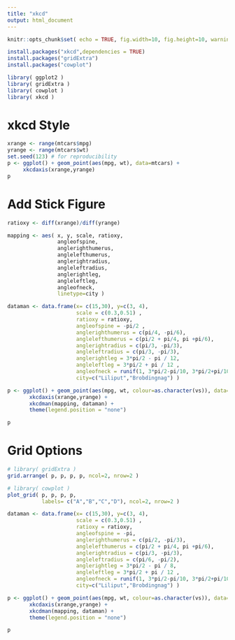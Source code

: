 ```yaml
---
title: "xkcd"
output: html_document
---
```


```r
knitr::opts_chunk$set( echo = TRUE, fig.width=10, fig.height=10, warning=F, message=F )
```


```r
install.packages("xkcd",dependencies = TRUE)
install.packages("gridExtra")
install.packages("cowplot")
```


```r
library( ggplot2 )
library( gridExtra )
library( cowplot )
library( xkcd )
```


# xkcd Style

```r
xrange <- range(mtcars$mpg)
yrange <- range(mtcars$wt)
set.seed(123) # for reproducibility
p <- ggplot() + geom_point(aes(mpg, wt), data=mtcars) +
     xkcdaxis(xrange,yrange)
p
```


# Add Stick Figure

```r
ratioxy <- diff(xrange)/diff(yrange)

mapping <- aes( x, y, scale, ratioxy, 
                angleofspine, 
                anglerighthumerus, 
                anglelefthumerus,
                anglerightradius, 
                angleleftradius,
                anglerightleg, 
                angleleftleg, 
                angleofneck,
                linetype=city )

dataman <- data.frame(x= c(15,30), y=c(3, 4), 
                      scale = c(0.3,0.51) ,
                      ratioxy = ratioxy,
                      angleofspine = -pi/2 ,
                      anglerighthumerus = c(pi/4, -pi/6),
                      anglelefthumerus = c(pi/2 + pi/4, pi +pi/6),
                      anglerightradius = c(pi/3, -pi/3),
                      angleleftradius = c(pi/3, -pi/3),
                      anglerightleg = 3*pi/2 - pi / 12,
                      angleleftleg = 3*pi/2 + pi / 12 ,
                      angleofneck = runif(1, 3*pi/2-pi/10, 3*pi/2+pi/10),
                      city=c("Liliput","Brobdingnag") )

p <- ggplot() + geom_point(aes(mpg, wt, colour=as.character(vs)), data=mtcars) +
       xkcdaxis(xrange,yrange) +
       xkcdman(mapping, dataman) +
       theme(legend.position = "none") 

p
```




# Grid Options

```r
# library( gridExtra )
grid.arrange( p, p, p, p, ncol=2, nrow=2 )

# library( cowplot )
plot_grid( p, p, p, p, 
           labels= c("A","B","C","D"), ncol=2, nrow=2 )
```



```r
dataman <- data.frame(x= c(15,30), y=c(3, 4), 
                      scale = c(0.3,0.51) ,
                      ratioxy = ratioxy,
                      angleofspine = -pi,
                      anglerighthumerus = c(pi/2, -pi/3),
                      anglelefthumerus = c(pi/2 + pi/4, pi +pi/6),
                      anglerightradius = c(pi/3, -pi/3),
                      angleleftradius = c(pi/6, -pi/2),
                      anglerightleg = 3*pi/2 - pi / 8,
                      angleleftleg = 3*pi/2 + pi / 12 ,
                      angleofneck = runif(1, 3*pi/2-pi/10, 3*pi/2+pi/10),
                      city=c("Liliput","Brobdingnag") )

p <- ggplot() + geom_point(aes(mpg, wt, colour=as.character(vs)), data=mtcars) +
       xkcdaxis(xrange,yrange) +
       xkcdman(mapping, dataman) +
       theme(legend.position = "none") 

p
```

